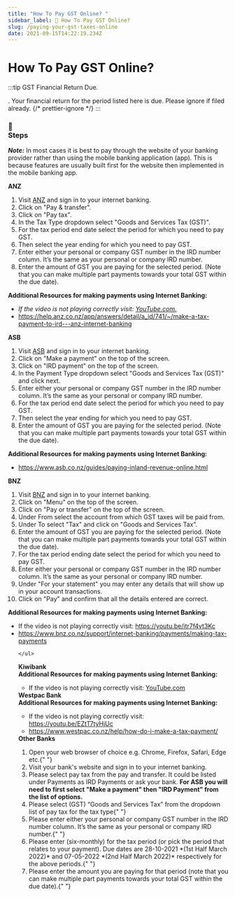 ```yaml
---
title: "How To Pay GST Online? "
sidebar_label: 🔮 How To Pay GST Online?
slug: /paying-your-gst-taxes-online
date: 2021-09-15T14:22:19.234Z
---
```


# <Dynamic /> How To Pay GST Online?


:::tip GST Financial Return Due.

<GetGSTPeriods />. Your financial return for the period listed here is due.
Please ignore if filed already.
{/* prettier-ignore */}
:::

### <div class="emoji">📃</div> Steps

**_Note:_** In most cases it is best to pay through the website of your banking provider rather than using the mobile banking application (app). This is because features are usually built first for the website then implemented in the mobile banking app.

<Tabs>
  <TabItem value="anz" label="ANZ">
    <strong>ANZ</strong> <br />
    <ol>
    <li>Visit <a href="https://anz.co.nz">ANZ</a> and sign in to your internet banking.</li>
    <li>Click on "Pay &amp; transfer".</li>
    <li>Click on "Pay tax".</li>
    <li>In the Tax Type dropdown select "Goods and Services Tax (GST)".</li>
    <li>For the tax period end date select the period for which you need to pay GST.</li>
    <li>Then select the year ending for which you need to pay GST.</li>    
    <li>Enter either your personal or company GST number in the IRD number column. It’s the same as your personal or company IRD number. </li>    
    <li>Enter the amount of GST you are paying for the selected period. (Note that you can make multiple part payments towards your total GST within the due date).</li>    
    </ol>
    <strong>
      Additional Resources for making payments using Internet Banking:
    </strong>
    <div class="player-wrapper">
      <ReactPlayer
        controls="true"
        width="100%"
        height="100%"
        url="https://youtu.be/Ulh7WJX8nEQ"
      />
    </div>
  <ul>
    <li><i>
    If the video is not playing correctly visit: <a href="https://youtu.be/Ulh7WJX8nEQ">
      YouTube.com.
    </a>
    </i>
    <br/>
   </li>
   <li>
    <a href="https://help.anz.co.nz/app/answers/detail/a_id/741/~/make-a-tax-payment-to-ird---anz-internet-banking">
          https://help.anz.co.nz/app/answers/detail/a_id/741/~/make-a-tax-payment-to-ird---anz-internet-banking
    </a>
   </li>
  </ul>
  </TabItem>
  <TabItem value="asb" label="ASB" >
    <strong>ASB</strong> <br />
    <ol>
    <li>Visit <a href="https://asb.co.nz">ASB</a> and sign in to your internet banking.</li>
    <li>Click on "Make a payment" on the top of the screen.</li>
    <li>Click on "IRD payment" on the top of the screen.</li>
    <li>In the Payment Type dropdown select "Goods and Services Tax (GST)" and click next.</li>
    <li>Enter either your personal or company GST number in the IRD number column. It’s the same as your personal or company IRD number. </li>    
    <li>For the tax period end date select the period for which you need to pay GST.</li>
    <li>Then select the year ending for which you need to pay GST.</li>    
    <li>Enter the amount of GST you are paying for the selected period. (Note that you can make multiple part payments towards your total GST within the due date).</li>    
    </ol>
    <strong>
      Additional Resources for making payments using Internet Banking:
    </strong>
    <ul>
      <li>
        <a href="https://www.asb.co.nz/guides/paying-inland-revenue-online.html">
          https://www.asb.co.nz/guides/paying-inland-revenue-online.html
        </a>
      </li>
    </ul>
  </TabItem>
  <TabItem value="bnz" label="BNZ">
    <strong>BNZ</strong> <br />
    <ol>
    <li>Visit <a href="https://bnz.co.nz">BNZ</a> and sign in to your internet banking.</li>
    <li>Click on "Menu" on the top of the screen.</li>
    <li>Click on "Pay or transfer" on the top of the screen.</li>
    <li>Under From select the account from which GST taxes will be paid from.</li>
    <li>Under To select "Tax" and click on "Goods and Services Tax".</li>
    <li>Enter the amount of GST you are paying for the selected period. (Note that you can make multiple part payments towards your total GST within the due date).</li>    
    <li>For the tax period ending date select the period for which you need to pay GST.</li>
    <li>Enter either your personal or company GST number in the IRD number column. It’s the same as your personal or company IRD number. </li>    
    <li>Under "For your statement" you may enter any details that will show up in your account transactions.</li>    
    <li>Click on "Pay" and confirm that all the details entered are correct.</li>    
    </ol>
    <strong>
      Additional Resources for making payments using Internet Banking:
    </strong>
    <div class="player-wrapper">
      <ReactPlayer
        controls="true"
        url="https://youtu.be/itr7f4vt3Kc"
        width="100%"
        height="100%"
      />
    </div>
    <ul>
    <li>If the video is not playing correctly visit: <a href="https://youtu.be/itr7f4vt3Kc">
      https://youtu.be/itr7f4vt3Kc
    </a></li>
      <li>
        <a href="https://www.bnz.co.nz/support/internet-banking/payments/making-tax-payments">
          https://www.bnz.co.nz/support/internet-banking/payments/making-tax-payments
        </a>
      </li>
   
    </ul>
  </TabItem>
  <TabItem value="kiwibank" label="Kiwibank">
    <strong>Kiwibank</strong> <br />
    <strong>
Additional Resources for making payments using Internet Banking:
    </strong>
    <div class="player-wrapper">
      <ReactPlayer
        controls="true"
        url="https://youtu.be/SSJtSGZGpoA"
        width="100%"
        height="100%"
      />
    </div>
   <ul>
     <li>If the video is not playing correctly visit: <a href="https://youtu.be/SSJtSGZGpoA">
      YouTube.com
    </a></li>
   </ul>

  </TabItem>
  <TabItem value="westpac" label="Westpac">
    <strong>Westpac Bank</strong> <br />
    <strong>
Additional Resources for making payments using Internet Banking:
    </strong>
    <div class="player-wrapper">
      <ReactPlayer
        controls="true"
        url="https://youtu.be/EZtT7tyHjUc"
        width="100%"
        height="100%"
      />
    </div>
    <ul>
      <li>If the video is not playing correctly visit: <a href="https://youtu.be/EZtT7tyHjUc">
      https://youtu.be/EZtT7tyHjUc
    </a></li>
      <li>
        <a href="https://www.westpac.co.nz/help/how-do-i-make-a-tax-payment/">
          https://www.westpac.co.nz/help/how-do-i-make-a-tax-payment/
        </a>
      </li>
    </ul>

  </TabItem>
  <TabItem value="other" label="Other">
    <strong>Other Banks</strong> <br />
    <ol>
      <li>
        Open your web browser of choice e.g. Chrome, Firefox, Safari, Edge
        etc.{" "}
      </li>
      <li>Visit your bank's website and sign in to your internet banking. </li>
      <li>
        Please select pay tax from the pay and transfer. It could be listed
        under Payments as IRD Payments or ask your bank. <strong>For ASB you will need
        to first select "Make a payment" then "IRD Payment" from the list of
        options.</strong>
      </li>
      <li>
        Please select (GST) “Goods and Services Tax” from the dropdown list of
        pay tax for the tax type{" "}
      </li>
      <li>
        Please enter either your personal or company GST number in the IRD
        number column. It’s the same as your personal or company IRD
        number.{" "}
      </li>
      <li>
        Please enter <GetGSTPeriods /> (six-monthly) for the tax period (or pick
        the period that relates to your payment). Due dates are 28-10-2021 *(1st
        Half March 2022)* and 07-05-2022 *(2nd Half March 2022)* respectively
        for the above periods.{" "}
      </li>
      <li>
        Please enter the amount you are paying for that period (note that you
        can make multiple part payments towards your total GST within the due
        date).{" "}
      </li>
    </ol>
  </TabItem>
</Tabs>
